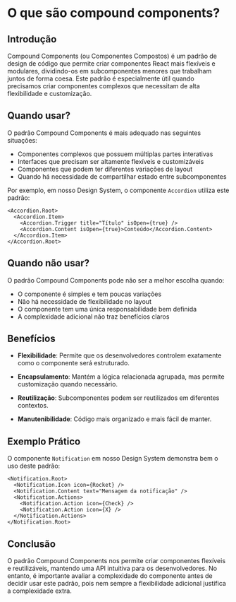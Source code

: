 
<Meta title="Guias/O que são compound components?" />

# O que são compound components?

## Introdução

Compound Components (ou Componentes Compostos) é um padrão de design de código que 
permite criar componentes React mais flexíveis e modulares, dividindo-os em subcomponentes 
menores que trabalham juntos de forma coesa. Este padrão é especialmente útil 
quando precisamos criar componentes complexos que necessitam de alta flexibilidade 
e customização.

## Quando usar?

O padrão Compound Components é mais adequado nas seguintes situações:

- Componentes complexos que possuem múltiplas partes interativas
- Interfaces que precisam ser altamente flexíveis e customizáveis
- Componentes que podem ter diferentes variações de layout
- Quando há necessidade de compartilhar estado entre subcomponentes

Por exemplo, em nosso Design System, o componente `Accordion` utiliza este padrão:

```tsx
<Accordion.Root>
  <Accordion.Item>
    <Accordion.Trigger title="Título" isOpen={true} />
    <Accordion.Content isOpen={true}>Conteúdo</Accordion.Content>
  </Accordion.Item>
</Accordion.Root>
```

## Quando não usar?

O padrão Compound Components pode não ser a melhor escolha quando:

- O componente é simples e tem poucas variações
- Não há necessidade de flexibilidade no layout
- O componente tem uma única responsabilidade bem definida
- A complexidade adicional não traz benefícios claros

## Benefícios

- **Flexibilidade**: Permite que os desenvolvedores controlem exatamente como o componente será estruturado.

- **Encapsulamento**: Mantém a lógica relacionada agrupada, mas permite customização quando necessário.

- **Reutilização**: Subcomponentes podem ser reutilizados em diferentes contextos.

- **Manutenibilidade**: Código mais organizado e mais fácil de manter.

## Exemplo Prático

O componente `Notification` em nosso Design System demonstra bem o uso deste padrão:

```tsx
<Notification.Root>
  <Notification.Icon icon={Rocket} />
  <Notification.Content text="Mensagem da notificação" />
  <Notification.Actions>
    <Notification.Action icon={Check} />
    <Notification.Action icon={X} />
  </Notification.Actions>
</Notification.Root>
```

## Conclusão

O padrão Compound Components nos permite criar componentes flexíveis e reutilizáveis, 
mantendo uma API intuitiva para os desenvolvedores. No entanto, é importante avaliar 
a complexidade do componente antes de decidir usar este padrão, pois nem sempre a 
flexibilidade adicional justifica a complexidade extra.